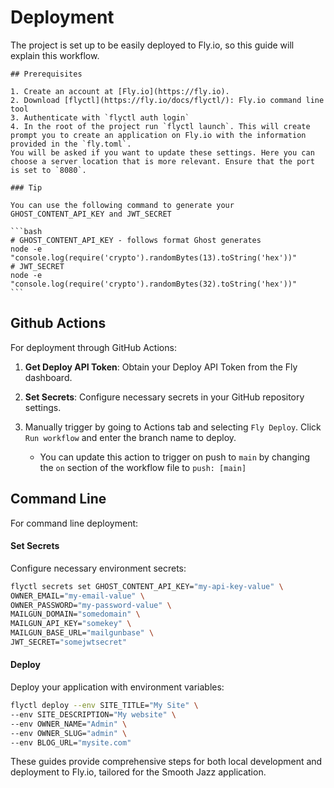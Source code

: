 # Deployment

The project is set up to be easily deployed to Fly.io, so this guide will explain this workflow.

    ## Prerequisites

    1. Create an account at [Fly.io](https://fly.io).
    2. Download [flyctl](https://fly.io/docs/flyctl/): Fly.io command line tool
    3. Authenticate with `flyctl auth login`
    4. In the root of the project run `flyctl launch`. This will create prompt you to create an application on Fly.io with the information provided in the `fly.toml`.
    You will be asked if you want to update these settings. Here you can choose a server location that is more relevant. Ensure that the port is set to `8080`.

    ### Tip

    You can use the following command to generate your GHOST_CONTENT_API_KEY and JWT_SECRET

    ```bash
    # GHOST_CONTENT_API_KEY - follows format Ghost generates
    node -e "console.log(require('crypto').randomBytes(13).toString('hex'))"
    # JWT_SECRET
    node -e "console.log(require('crypto').randomBytes(32).toString('hex'))"
    ```

## Github Actions

For deployment through GitHub Actions:

1. **Get Deploy API Token**: Obtain your Deploy API Token from the Fly dashboard.

2. **Set Secrets**: Configure necessary secrets in your GitHub repository settings.

3. Manually trigger by going to Actions tab and selecting `Fly Deploy`. Click `Run workflow` and enter the branch name to deploy.
   - You can update this action to trigger on push to `main` by changing the `on` section of the workflow file to `push: [main]`

## Command Line

For command line deployment:

#### Set Secrets

Configure necessary environment secrets:

```bash
flyctl secrets set GHOST_CONTENT_API_KEY="my-api-key-value" \
OWNER_EMAIL="my-email-value" \
OWNER_PASSWORD="my-password-value" \
MAILGUN_DOMAIN="somedomain" \
MAILGUN_API_KEY="somekey" \
MAILGUN_BASE_URL="mailgunbase" \
JWT_SECRET="somejwtsecret"
```

#### Deploy

Deploy your application with environment variables:

```bash
flyctl deploy --env SITE_TITLE="My Site" \
--env SITE_DESCRIPTION="My website" \
--env OWNER_NAME="Admin" \
--env OWNER_SLUG="admin" \
--env BLOG_URL="mysite.com"
```

These guides provide comprehensive steps for both local development and deployment to Fly.io, tailored for the Smooth Jazz application.
